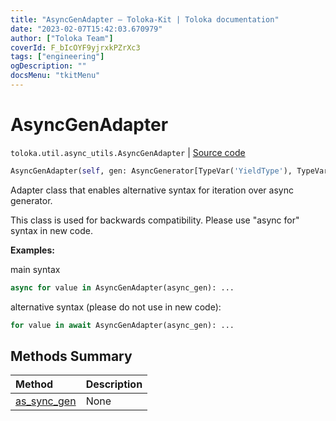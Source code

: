```yaml
---
title: "AsyncGenAdapter — Toloka-Kit | Toloka documentation"
date: "2023-02-07T15:42:03.670979"
author: ["Toloka Team"]
coverId: F_bIcOYF9yjrxkPZrXc3
tags: ["engineering"]
ogDescription: ""
docsMenu: "tkitMenu"
---
```


# AsyncGenAdapter
`toloka.util.async_utils.AsyncGenAdapter` | [Source code](https://github.com/Toloka/toloka-kit/blob/v1.1.3/src/util/async_utils.py#L358)

```python
AsyncGenAdapter(self, gen: AsyncGenerator[TypeVar('YieldType'), TypeVar('SendType')])
```

Adapter class that enables alternative syntax for iteration over async generator.

This class is used for backwards compatibility. Please use "async for" syntax in new code.

**Examples:**

main syntax
```python
async for value in AsyncGenAdapter(async_gen): ...
```

alternative syntax (please do not use in new code):
```python
for value in await AsyncGenAdapter(async_gen): ...
```
## Methods Summary

| Method | Description |
| :------| :-----------|
[as_sync_gen](/docs-new/toloka-kit/reference/toloka.util.async_utils.AsyncGenAdapter.as_sync_gen)| None
